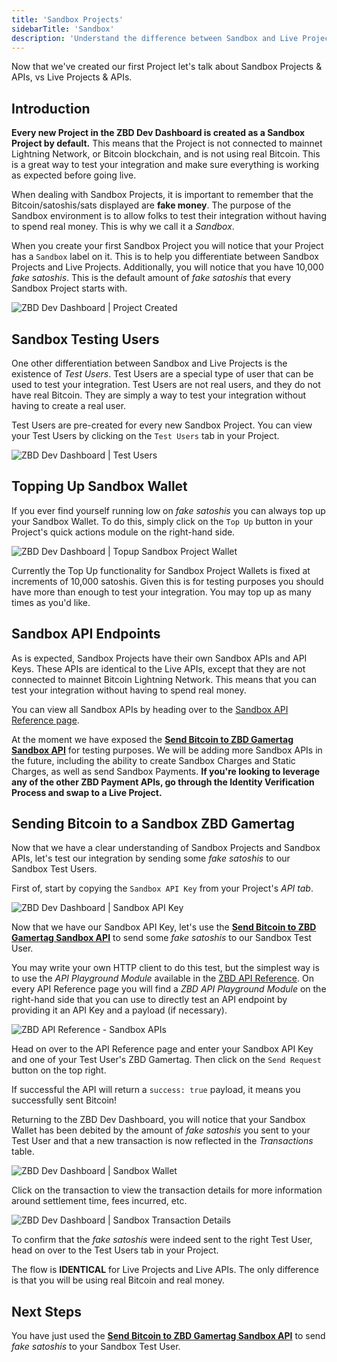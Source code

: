 ```yaml
---
title: 'Sandbox Projects'
sidebarTitle: 'Sandbox'
description: 'Understand the difference between Sandbox and Live Projects.'
---
```


Now that we've created our first Project let's talk about Sandbox Projects & APIs, vs Live Projects & APIs.

## Introduction

**Every new Project in the ZBD Dev Dashboard is created as a Sandbox Project by default.** This means that the Project is not connected to mainnet Lightning Network, or Bitcoin blockchain, and is not using real Bitcoin. This is a great way to test your integration and make sure everything is working as expected before going live.

When dealing with Sandbox Projects, it is important to remember that the Bitcoin/satoshis/sats displayed are **fake money**. The purpose of the Sandbox environment is to allow folks to test their integration without having to spend real money. This is why we call it a _Sandbox_.

When you create your first Sandbox Project you will notice that your Project has a `Sandbox` label on it. This is to help you differentiate between Sandbox Projects and Live Projects. Additionally, you will notice that you have 10,000 _fake satoshis_. This is the default amount of _fake satoshis_ that every Sandbox Project starts with.

<Frame type="glass">
  <img src="/img/v2/devdash/sandbox-project-created.png" alt="ZBD Dev Dashboard | Project Created" />
</Frame>
<br />

## Sandbox Testing Users

One other differentiation between Sandbox and Live Projects is the existence of _Test Users_. Test Users are a special type of user that can be used to test your integration. Test Users are not real users, and they do not have real Bitcoin. They are simply a way to test your integration without having to create a real user.

Test Users are pre-created for every new Sandbox Project. You can view your Test Users by clicking on the `Test Users` tab in your Project.

<Frame type="glass">
  <img src="/img/v2/devdash/sandbox-test-users.png" alt="ZBD Dev Dashboard | Test Users" />
</Frame>
<br />

## Topping Up Sandbox Wallet

If you ever find yourself running low on _fake satoshis_ you can always top up your Sandbox Wallet. To do this, simply click on the `Top Up` button in your Project's quick actions module on the right-hand side.

<Frame type="glass">
  <img src="/img/v2/devdash/sandbox-topup-wallet.png" alt="ZBD Dev Dashboard | Topup Sandbox Project Wallet" />
</Frame>
<br />

<Note>Currently the Top Up functionality for Sandbox Project Wallets is fixed at increments of 10,000 satoshis. Given this is for testing purposes you should have more than enough to test your integration.
You may top up as many times as you'd like.</Note>

## Sandbox API Endpoints

As is expected, Sandbox Projects have their own Sandbox APIs and API Keys. These APIs are identical to the Live APIs, except that they are not connected to mainnet Bitcoin Lightning Network. This means that you can test your integration without having to spend real money.

You can view all Sandbox APIs by heading over to the [Sandbox API Reference page](/api-reference/zbd-gamertag/sandbox/send).

<Note>At the moment we have exposed the [**Send Bitcoin to ZBD Gamertag Sandbox API**](/api-reference/zbd-gamertag/sandbox/send) for testing purposes. We will be adding more Sandbox APIs in the future, including the ability to create Sandbox Charges and Static Charges, as well as send Sandbox Payments.
**If you're looking to leverage any of the other ZBD Payment APIs, go through the Identity Verification Process and swap to a Live Project.**</Note>

## Sending Bitcoin to a Sandbox ZBD Gamertag

Now that we have a clear understanding of Sandbox Projects and Sandbox APIs, let's test our integration by sending some _fake satoshis_ to our Sandbox Test Users.

First of, start by copying the `Sandbox API Key` from your Project's _API tab_.

<Frame type="glass">
  <img src="/img/v2/devdash/sandbox-api-key.png" alt="ZBD Dev Dashboard | Sandbox API Key" />
</Frame>
<br />

Now that we have our Sandbox API Key, let's use the [**Send Bitcoin to ZBD Gamertag Sandbox API**](/api-reference/zbd-gamertag/sandbox/send) to send some _fake satoshis_ to our Sandbox Test User.

You may write your own HTTP client to do this test, but the simplest way is to use the _API Playground Module_ available in the [ZBD API Reference](https://zbd.dev/api-reference). On every API Reference page you will find a _ZBD API Playground Module_ on the right-hand side that you can use to directly test an API endpoint by providing it an API Key and a payload (if necessary).

<Frame type="glass" caption="Replace YOUR_API_KEY_HERE with your Sandbox API Key">
  <img src="/img/v2/devdash/sandbox-doc-portal.png" alt="ZBD API Reference - Sandbox APIs" />
</Frame>
<br />

Head on over to the API Reference page and enter your Sandbox API Key and one of your Test User's ZBD Gamertag. Then click on the `Send Request` button on the top right.

If successful the API will return a `success: true` payload, it means you successfully sent Bitcoin!

Returning to the ZBD Dev Dashboard, you will notice that your Sandbox Wallet has been debited by the amount of _fake satoshis_ you sent to your Test User and that a new transaction is now reflected in the _Transactions_ table.

<Frame type="glass">
  <img src="/img/v2/devdash/sandbox-wallet-post-tx.png" alt="ZBD Dev Dashboard | Sandbox Wallet" />
</Frame>
<br />

Click on the transaction to view the transaction details for more information around settlement time, fees incurred, etc.

<Frame type="glass">
  <img src="/img/v2/devdash/sandbox-tx-details.png" alt="ZBD Dev Dashboard | Sandbox Transaction Details" />
</Frame>
<br />

<Note>To confirm that the _fake satoshis_ were indeed sent to the right Test User, head on over to the Test Users tab in your Project.</Note>

<Tip>The flow is **IDENTICAL** for Live Projects and Live APIs. The only difference is that you will be using real Bitcoin and real money.</Tip>

## Next Steps

You have just used the [**Send Bitcoin to ZBD Gamertag Sandbox API**](/api-reference/zbd-gamertag/sandbox/send) to send _fake satoshis_ to your Sandbox Test User.

